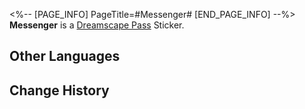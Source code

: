 <%-- [PAGE_INFO]
PageTitle=#Messenger#
[END_PAGE_INFO] --%>
{{Stub|Location information}}
{{Item Infobox
|id          = 223055
|image       = Dreamscape Pass Sticker Messenger.png
|type        = Dreamscape Pass Sticker
|type2       = A Mirage of Shooting Stars Stickers
|invCategory = 
|rarity      = 4
|effect      = 
|description = Digital stickers that can be used to decorate the pages of the Dreamtour Handbook. They come in many different styles.
|source1     = [[Speak with Go-Ray and fill out her missing emotions]]
}}
{{Description|We're better off tossing guns into the furnace and reforge a huge wok with it.}}
'''Messenger''' is a [[Dreamscape Pass]] Sticker.

==Other Languages==
{{Other Languages
|en   = Messenger
|zhs  = 使者
|zht  = 使者
|ja   = 使者
|ko   = 사절
|es   = Mensajero
|fr   = Messagère
|ru   = Посланник
|th   = ผู้ส่งสาร
|vi   = Sứ Giả
|de   = Botin
|id   = Utusan
|pt   = Mensageiro
}}

==Change History==
{{Change History|2.0}}